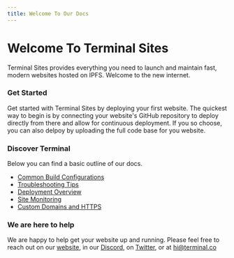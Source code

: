 ```yaml
---
title: Welcome To Our Docs
---
```


# Welcome To Terminal Sites

Terminal Sites provides everything you need to launch and maintain fast, modern websites hosted on IPFS. Welcome to the new internet.

### Get Started

Get started with Terminal Sites by deploying your first website. The quickest way to begin is by connecting your website's GitHub repository to deploy directly from there and allow for continuous deployment. 
If you so choose, you can also delpoy by uploading the full code base for you website.

### Discover Terminal

Below you can find a basic outline of our docs.


- [Common Build Configurations](BuildConfigurations.mdx)
- [Troubleshooting Tips](/Troubleshooting)
- [Deployment Overview](/SiteDeploys)
- [Site Monitoring](MonitorSites)
- [Custom Domains and HTTPS](DomainHTTPS)


### We are here to help
We are happy to help get your website up and running. Please feel free to reach out on our [website](https://terminal.co), in our [Discord](https://discord.gg/HdTu3pa), on [Twitter](https://twitter.com/terminaldotco), or at hi@terminal.co
